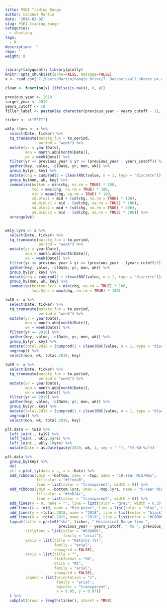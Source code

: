 ```yaml
---
title: PSEI Trading Range
author: Coconut Martin
date: '2019-02-02'
slug: PSEI-trading-range
categories:
  - charting
tags:
  - R
description: ''
repo: ''
weight: 0
---
```


```r
library(tidyquant); library(plotly)
knitr::opts_chunk$set(echo=FALSE, message=FALSE)
x <- read.csv("C:/Users/Martin/Google Drive/7. Datasets/all shares px.csv") %>% mutate(Date = dmy(Date))
```

```r
clean <- function(x) {ifelse(is.na(x), 0, x)}

previous_year <- 2018
target_year <- 2019
years_cutoff <- 10
filler_label <- paste0(as.character(previous_year - years_cutoff - 1), "-", as.character(previous_year - 1))

ticker <- c("PSEI")

wkly.10yrs <- x %>% 
  select(Date, ticker) %>% 
  tq_transmute(mutate_fun = to.period,
               period = "week") %>% 
  mutate(yr = year(Date),
         mon = month.abb[month(Date)],
         wk = week(Date)) %>% 
  filter(yr <= previous_year & yr >= (previous_year - years_cutoff)) %>% 
  gather(key, value, -c(Date, yr, mon, wk)) %>% 
  group_by(yr, key) %>% 
  mutate(chg = cumprod(1 + clean(ROC(value, n = 1, type = "discrete"))) - 1) %>% 
  group_by(mon, wk, key) %>% 
  summarise(bottom = min(chg, na.rm = TRUE) * 100,
            top = max(chg, na.rm = TRUE) * 100,
            mid = mean(chg, na.rm = TRUE) * 100,
            sd.plus1 = mid + (sd(chg, na.rm = TRUE) * 100),
            sd.minus1 = mid - (sd(chg, na.rm = TRUE) * 100),
            sd.plus2 = mid + (sd(chg, na.rm = TRUE) * 200),
            sd.minus2 = mid - (sd(chg, na.rm = TRUE) * 200)) %>% 
  arrange(wk)


wkly.5yrs <- x %>% 
  select(Date, ticker) %>% 
  tq_transmute(mutate_fun = to.period,
               period = "week") %>% 
  mutate(yr = year(Date),
         mon = month.abb[month(Date)],
         wk = week(Date)) %>% 
  filter(yr <= previous_year & yr >= (previous_year - (years_cutoff/2))) %>% 
  gather(key, value, -c(Date, yr, mon, wk)) %>% 
  group_by(yr, key) %>% 
  mutate(chg = cumprod(1 + clean(ROC(value, n = 1, type = "discrete"))) - 1) %>% 
  group_by(mon, wk, key) %>%
  summarise(bottom.5yrs = min(chg, na.rm = TRUE) * 100,
            top.5yrs = max(chg, na.rm = TRUE) * 100)
```

```r
tw18 <- x %>% 
  select(Date, ticker) %>% 
  tq_transmute(mutate_fun = to.period,
               period = "week") %>% 
  mutate(yr = year(Date),
         mon = month.abb[month(Date)],
         wk = week(Date)) %>% 
  filter(yr == 2018) %>% 
  gather(key, value, -c(Date, yr, mon, wk)) %>% 
  group_by(yr, key) %>% 
  mutate(total.2018 = (cumprod(1 + clean(ROC(value, n = 1, type = "discrete"))) - 1) * 100) %>% 
  ungroup() %>% 
  select(mon, wk, total.2018, key)
  
tw19 <- x %>% 
  select(Date, ticker) %>% 
  tq_transmute(mutate_fun = to.period,
               period = "week") %>% 
  mutate(yr = year(Date),
         mon = month.abb[month(Date)],
         wk = week(Date)) %>% 
  filter(yr == 2019) %>% 
  gather(key, value, -c(Date, yr, mon, wk)) %>% 
  group_by(yr, key) %>% 
  mutate(total.2019 = (cumprod(1 + clean(ROC(value, n = 1, type = "discrete"))) - 1) * 100) %>% 
  ungroup() %>% 
  select(mon, wk, total.2019, key)
```

```r
plt.data <- tw18 %>% 
  left_join(., tw19) %>% 
  left_join(., wkly.5yrs) %>% 
  left_join(., wkly.10yrs) %>% 
  mutate(Date = as.Date(paste(2019, wk, 1, sep = "-"), "%Y-%U-%u"))

plt.data %>% 
  group_by(key) %>% 
  do(
  plt = plot_ly(data = ., x = ~Date) %>% 
  add_ribbons(ymin = ~bottom, ymax = ~top, name = "10-Year Min/Max",
              fillcolor = "#ffeda0", 
              line = list(color = "transparent", width = 0)) %>% 
  add_ribbons(ymin = ~bottom.5yrs, ymax = ~top.5yrs, name = "5-Year Min/Max",
              fillcolor = "#feb24c", 
              line = list(color = "transparent", width = 0)) %>% 
  add_lines(y = 0, name = "", line = list(color = "grey", width = 0.5), showlegend = FALSE) %>% 
  add_lines(y = ~mid, name = "Mid-point", line = list(color = "blue", dash = "dot", width = 1)) %>% 
  add_lines(y = ~total.2018, name = "2018", line = list(color = "black", dash = "dot")) %>% 
  add_lines(y = ~total.2019, name = "2019", line = list(color = "#C00000", width = 4)) %>% 
  layout(title = paste0("<b>", ticker, " Historical Range from ", 
                        previous_year - years_cutoff, " to ", previous_year, "</b>"),
         titlefont = list(color = "#C00000", 
                          family = "arial"),
         yaxis = list(title = "Returns (%)", 
                      family = "arial",
                      showgrid = FALSE),
         xaxis = list(title = "",
                      tickformat = "%b",
                      dtick = "M1",
                      family = "arial",
                      showgrid = FALSE),
         legend = list(orientation = "v", 
                       family = "arial",
                       bgcolor = "transparent",
                       x = 0.05, y = 0.97))
  ) %>% 
  subplot(nrows = length(ticker), shareY = TRUE)
```

